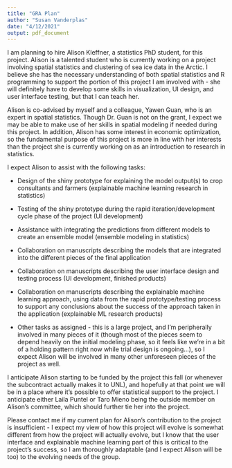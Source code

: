 ```yaml
---
title: "GRA Plan"
author: "Susan Vanderplas"
date: "4/12/2021"
output: pdf_document
---
```


I am planning to hire Alison Kleffner, a statistics PhD student, for this project. Alison is a talented student who is currently working on a project involving spatial statistics and clustering of sea ice data in the Arctic. I believe she has the necessary understanding of both spatial statistics and R programming to support the portion of this project I am involved with - she will definitely have to develop some skills in visualization, UI design, and user interface testing, but that I can teach her. 

Alison is co-advised by myself and a colleague, Yawen Guan, who is an expert in spatial statistics. Though Dr. Guan is not on the grant, I expect we may be able to make use of her skills in spatial modeling if needed during this project. In addition, Alison has some interest in economic optimization, so the fundamental purpose of this project is more in line with her interests than the project she is currently working on as an introduction to research in statistics.

I expect Alison to assist with the following tasks: 

- Design of the shiny prototype for explaining the model output(s) to crop consultants and farmers (explainable machine learning research in statistics)

- Testing of the shiny prototype during the rapid iteration/development cycle phase of the project (UI development)

- Assistance with integrating the predictions from different models to create an ensemble model (ensemble modeling in statistics)

- Collaboration on manuscripts describing the models that are integrated into the different pieces of the final application

- Collaboration on manuscripts describing the user interface design and testing process (UI development, finished products)

- Collaboration on manuscripts describing the explainable machine learning approach, using data from the rapid prototype/testing process to support any conclusions about the success of the approach taken in the application (explainable ML research products)

- Other tasks as assigned - this is a large project, and I'm peripherally involved in many pieces of it (though most of the pieces seem to depend heavily on the initial modeling phase, so it feels like we're in a bit of a holding pattern right now while trial design is ongoing...), so I expect Alison will be involved in many other unforeseen pieces of the project as well. 

I anticipate Alison starting to be funded by the project this fall (or whenever the subcontract actually makes it to UNL), and hopefully at that point we will be in a place where it's possible to offer statistical support to the project. I anticipate either Laila Puntel or Taro Mieno being the outside member on Alison's committee, which should further tie her into the project.

Please contact me if my current plan for Alison's contribution to the project is insufficient - I expect my view of how this project will evolve is somewhat different from how the project will actually evolve, but I know that the user interface and explainable machine learning part of this is critical to the project's success, so I am thoroughly adaptable (and I expect Alison will be too) to the evolving needs of the group.
